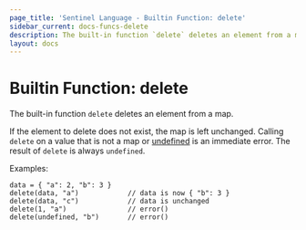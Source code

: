 ```yaml
---
page_title: 'Sentinel Language - Builtin Function: delete'
sidebar_current: docs-funcs-delete
description: The built-in function `delete` deletes an element from a map.
layout: docs
---
```


# Builtin Function: delete

The built-in function `delete` deletes an element from a map.

If the element to delete does not exist, the map is left unchanged.
Calling `delete` on a value that is not a map or
[undefined](/sentinel/language/undefined)
is an immediate error. The result of `delete` is always `undefined`.

Examples:

```sentinel
data = { "a": 2, "b": 3 }
delete(data, "a")            // data is now { "b": 3 }
delete(data, "c")            // data is unchanged
delete(1, "a")               // error()
delete(undefined, "b")       // error()
```
